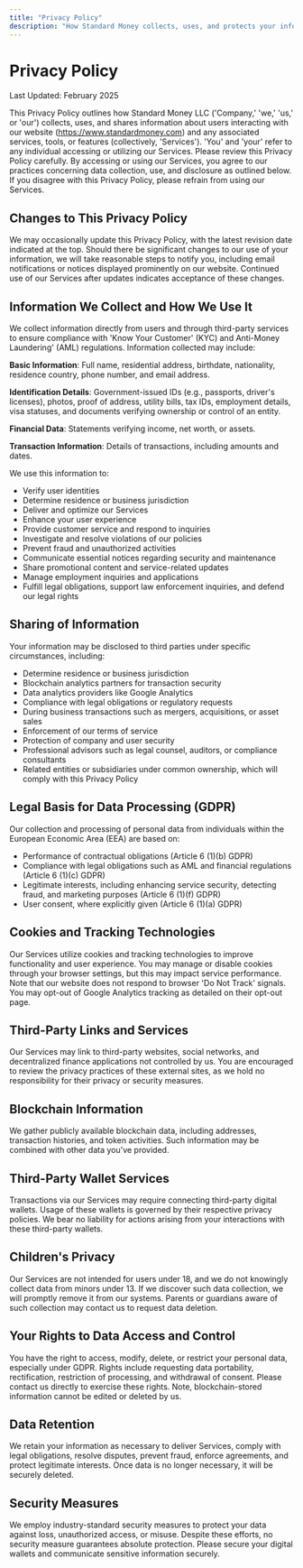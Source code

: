 ---
title: "Privacy Policy"
description: "How Standard Money collects, uses, and protects your information"
---

# Privacy Policy

Last Updated: February 2025

This Privacy Policy outlines how Standard Money LLC ('Company,' 'we,' 'us,' or 'our') collects, uses, and shares information about users interacting with our website (https://www.standardmoney.com) and any associated services, tools, or features (collectively, 'Services'). 'You' and 'your' refer to any individual accessing or utilizing our Services. Please review this Privacy Policy carefully. By accessing or using our Services, you agree to our practices concerning data collection, use, and disclosure as outlined below. If you disagree with this Privacy Policy, please refrain from using our Services.

## Changes to This Privacy Policy

We may occasionally update this Privacy Policy, with the latest revision date indicated at the top. Should there be significant changes to our use of your information, we will take reasonable steps to notify you, including email notifications or notices displayed prominently on our website. Continued use of our Services after updates indicates acceptance of these changes.

## Information We Collect and How We Use It

We collect information directly from users and through third-party services to ensure compliance with 'Know Your Customer' (KYC) and Anti-Money Laundering' (AML) regulations. Information collected may include:

**Basic Information**: Full name, residential address, birthdate, nationality, residence country, phone number, and email address.

**Identification Details**: Government-issued IDs (e.g., passports, driver's licenses), photos, proof of address, utility bills, tax IDs, employment details, visa statuses, and documents verifying ownership or control of an entity.

**Financial Data**: Statements verifying income, net worth, or assets.

**Transaction Information**: Details of transactions, including amounts and dates.

We use this information to:

- Verify user identities
- Determine residence or business jurisdiction
- Deliver and optimize our Services
- Enhance your user experience
- Provide customer service and respond to inquiries
- Investigate and resolve violations of our policies
- Prevent fraud and unauthorized activities
- Communicate essential notices regarding security and maintenance
- Share promotional content and service-related updates
- Manage employment inquiries and applications
- Fulfill legal obligations, support law enforcement inquiries, and defend our legal rights

## Sharing of Information

Your information may be disclosed to third parties under specific circumstances, including:

- Determine residence or business jurisdiction
- Blockchain analytics partners for transaction security
- Data analytics providers like Google Analytics
- Compliance with legal obligations or regulatory requests
- During business transactions such as mergers, acquisitions, or asset sales
- Enforcement of our terms of service
- Protection of company and user security
- Professional advisors such as legal counsel, auditors, or compliance consultants
- Related entities or subsidiaries under common ownership, which will comply with this Privacy Policy

## Legal Basis for Data Processing (GDPR)

Our collection and processing of personal data from individuals within the European Economic Area (EEA) are based on:

- Performance of contractual obligations (Article 6 (1)(b) GDPR)
- Compliance with legal obligations such as AML and financial regulations (Article 6 (1)(c) GDPR)
- Legitimate interests, including enhancing service security, detecting fraud, and marketing purposes (Article 6 (1)(f) GDPR)
- User consent, where explicitly given (Article 6 (1)(a) GDPR)

## Cookies and Tracking Technologies

Our Services utilize cookies and tracking technologies to improve functionality and user experience. You may manage or disable cookies through your browser settings, but this may impact service performance. Note that our website does not respond to browser 'Do Not Track' signals. You may opt-out of Google Analytics tracking as detailed on their opt-out page.

## Third-Party Links and Services

Our Services may link to third-party websites, social networks, and decentralized finance applications not controlled by us. You are encouraged to review the privacy practices of these external sites, as we hold no responsibility for their privacy or security measures.

## Blockchain Information

We gather publicly available blockchain data, including addresses, transaction histories, and token activities. Such information may be combined with other data you've provided.

## Third-Party Wallet Services

Transactions via our Services may require connecting third-party digital wallets. Usage of these wallets is governed by their respective privacy policies. We bear no liability for actions arising from your interactions with these third-party wallets.

## Children's Privacy

Our Services are not intended for users under 18, and we do not knowingly collect data from minors under 13. If we discover such data collection, we will promptly remove it from our systems. Parents or guardians aware of such collection may contact us to request data deletion.

## Your Rights to Data Access and Control

You have the right to access, modify, delete, or restrict your personal data, especially under GDPR. Rights include requesting data portability, rectification, restriction of processing, and withdrawal of consent. Please contact us directly to exercise these rights. Note, blockchain-stored information cannot be edited or deleted by us.

## Data Retention

We retain your information as necessary to deliver Services, comply with legal obligations, resolve disputes, prevent fraud, enforce agreements, and protect legitimate interests. Once data is no longer necessary, it will be securely deleted.

## Security Measures

We employ industry-standard security measures to protect your data against loss, unauthorized access, or misuse. Despite these efforts, no security measure guarantees absolute protection. Please secure your digital wallets and communicate sensitive information securely.
